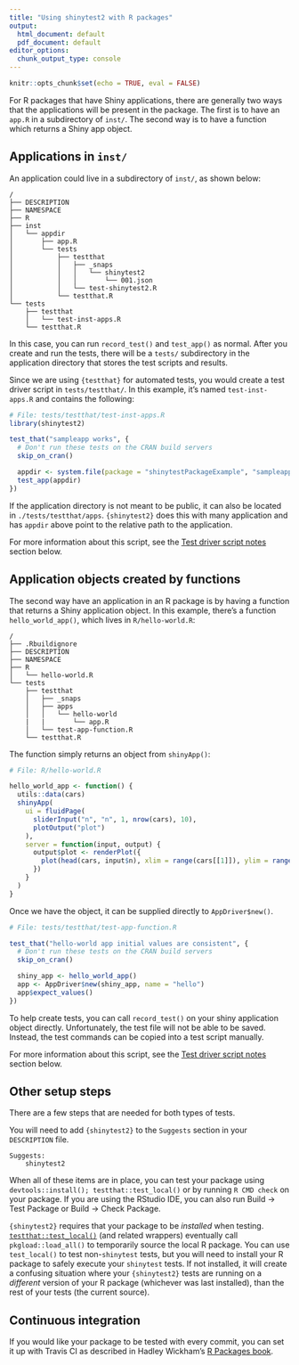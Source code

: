 ```yaml
---
title: "Using shinytest2 with R packages"
output:
  html_document: default
  pdf_document: default
editor_options:
  chunk_output_type: console
---
```


```r
knitr::opts_chunk$set(echo = TRUE, eval = FALSE)
```

For R packages that have Shiny applications, there are generally two ways that the applications will be present in the package. The first is to have an `app.R` in a subdirectory of `inst/`. The second way is to have a function which returns a Shiny app object.

<!-- See https://github.com/rstudio/shinytestPackageExample for an example package. This document closely mirrors the content of that package: it explains how to set up tests for both types of applications, and then has a section that describes some setup tasks that are common to both types. -->


## Applications in `inst/`

An application could live in a subdirectory of `inst/`, as shown below:

```
/
├── DESCRIPTION
├── NAMESPACE
├── R
├── inst
│   └── appdir
│       ├── app.R
│       └── tests
│           ├── testthat
│           │   ├── _snaps
│           │   │   └── shinytest2
│           │   │       └── 001.json
│           │   └── test-shinytest2.R
│           └── testthat.R
└── tests
    ├── testthat
    │   └── test-inst-apps.R
    └── testthat.R
```

In this case, you can run `record_test()` and `test_app()` as normal. After you create and run the tests, there will be a `tests/` subdirectory in the application directory that stores the test scripts and results.

Since we are using `{testthat}` for automated tests, you would create a test driver script in `tests/testthat/`. In this example, it's named `test-inst-apps.R` and contains the following:

```r
# File: tests/testthat/test-inst-apps.R
library(shinytest2)

test_that("sampleapp works", {
  # Don't run these tests on the CRAN build servers
  skip_on_cran()

  appdir <- system.file(package = "shinytestPackageExample", "sampleapp")
  test_app(appdir)
})
```

If the application directory is not meant to be public, it can also be located in `./tests/testthat/apps`. `{shinytest2}` does this with many application and has `appdir` above point to the relative path to the application.

For more information about this script, see the [Test driver script notes](#Test-driver-script-notes) section below.


## Application objects created by functions

The second way have an application in an R package is by having a function that returns a Shiny application object. In this example, there's a function `hello_world_app()`, which lives in `R/hello-world.R`:

```
/
├── .Rbuildignore
├── DESCRIPTION
├── NAMESPACE
├── R
│   └── hello-world.R
└── tests
    ├── testthat
    │   ├── _snaps
    │   ├── apps
    │   │   └── hello-world
    |   |       └── app.R
    │   └── test-app-function.R
    └── testthat.R
```

The function simply returns an object from `shinyApp()`:

```r
# File: R/hello-world.R

hello_world_app <- function() {
  utils::data(cars)
  shinyApp(
    ui = fluidPage(
      sliderInput("n", "n", 1, nrow(cars), 10),
      plotOutput("plot")
    ),
    server = function(input, output) {
      output$plot <- renderPlot({
        plot(head(cars, input$n), xlim = range(cars[[1]]), ylim = range(cars[[2]]))
      })
    }
  )
}
```

Once we have the object, it can be supplied directly to `AppDriver$new()`.

```r
# File: tests/testthat/test-app-function.R

test_that("hello-world app initial values are consistent", {
  # Don't run these tests on the CRAN build servers
  skip_on_cran()

  shiny_app <- hello_world_app()
  app <- AppDriver$new(shiny_app, name = "hello")
  app$expect_values()
})
```

To help create tests, you can call `record_test()` on your shiny application object directly. Unfortunately, the test file will not be able to be saved. Instead, the test commands can be copied into a test script manually.


For more information about this script, see the [Test driver script notes](#Test-driver-script-notes) section below.


## Other setup steps

There are a few steps that are needed for both types of tests.

You will need to add `{shinytest2}` to the `Suggests` section in your `DESCRIPTION` file.

```
Suggests:
    shinytest2
```

When all of these items are in place, you can test your package using `devtools::install(); testthat::test_local()` or by running ``R CMD check`` on your package. If you are using the RStudio IDE, you can also run Build -> Test Package or Build -> Check Package.


`{shinytest2}` requires that your package to be *installed* when testing. [`testthat::test_local()`](https://testthat.r-lib.org/reference/test_package.html) (and related wrappers) eventually call `pkgload::load_all()` to temporarily source the local R package. You can use `test_local()` to test non-`shinytest` tests, but you will need to install your R package to safely execute your `shinytest` tests. If not installed, it will create a confusing situation where your `{shinytest2}` tests are running on a *different* version of your R package (whichever was last installed), than the rest of your tests (the current source).


## Continuous integration

If you would like your package to be tested with every commit, you can set it up with Travis CI as described in Hadley Wickham's [R Packages book](http://r-pkgs.had.co.nz/check.html#travis).
